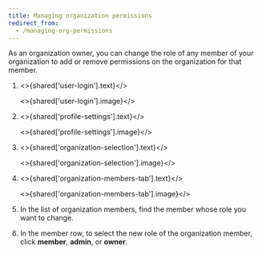 ```yaml
---
title: Managing organization permissions
redirect_from:
  - /managing-org-permissions
---
```


As an organization owner, you can change the role of any member of your organization to add or remove permissions on the organization for that member.

1. <>{shared['user-login'].text}</>

   <>{shared['user-login'].image}</>

2. <>{shared['profile-settings'].text}</>

   <>{shared['profile-settings'].image}</>

3. <>{shared['organization-selection'].text}</>

   <>{shared['organization-selection'].image}</>

4. <>{shared['organization-members-tab'].text}</>

   <>{shared['organization-members-tab'].image}</>

5. In the list of organization members, find the member whose role you want to change.

6. In the member row, to select the new role of the organization member, click **member**, **admin**, or **owner**.

   <Screenshot src="/organizations/managing-organization-members/change-member-role.png" alt="Screenshot showing the change member role option" />

